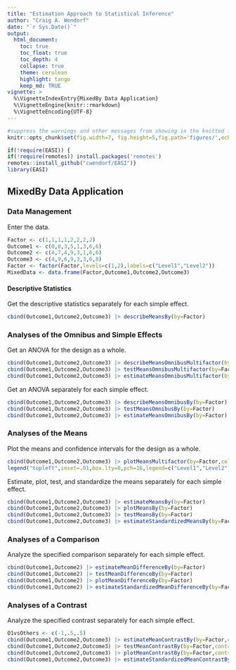 ```yaml
---
title: "Estimation Approach to Statistical Inference"
author: "Craig A. Wendorf"
date: "`r Sys.Date()`"
output:
  html_document:
    toc: true
    toc_float: true
    toc_depth: 4
    collapse: true
    theme: cerulean
    highlight: tango
    keep_md: TRUE
vignette: >
  %\VignetteIndexEntry{MixedBy Data Application}
  %\VignetteEngine{knitr::rmarkdown}
  %\VignetteEncoding{UTF-8}
---
```


```r
#suppress the warnings and other messages from showing in the knitted file.
knitr::opts_chunk$set(fig.width=7, fig.height=5,fig.path='figures/',echo=TRUE,warning=FALSE,message=FALSE)
```

```r
if(!require(EASI)) {
if(!require(remotes)) install.packages('remotes')
remotes::install_github("cwendorf/EASI")}
library(EASI)
```

## MixedBy Data Application

### Data Management

Enter the data.
```r
Factor <- c(1,1,1,1,2,2,2,2)
Outcome1 <- c(0,0,3,5,1,3,6,6)
Outcome2 <- c(4,7,4,9,3,1,6,6)
Outcome3 <- c(4,9,6,9,3,3,6,8)
Factor <- factor(Factor,levels=c(1,2),labels=c("Level1","Level2"))
MixedData <- data.frame(Factor,Outcome1,Outcome2,Outcome3)
```

#### Descriptive Statistics

Get the descriptive statistics separately for each simple effect.
```r
cbind(Outcome1,Outcome2,Outcome3) |> describeMeansBy(by=Factor)
```

### Analyses of the Omnibus and Simple Effects

Get an ANOVA for the design as a whole.
```r
cbind(Outcome1,Outcome2,Outcome3) |> describeMeansOmnibusMultifactor(by=Factor)
cbind(Outcome1,Outcome2,Outcome3) |> testMeansOmnibusMultifactor(by=Factor)
cbind(Outcome1,Outcome2,Outcome3) |> estimateMeansOmnibusMultifactor(by=Factor)
```

Get an ANOVA separately for each simple effect.
```r
cbind(Outcome1,Outcome2,Outcome3) |> describeMeansOmnibusBy(by=Factor)
cbind(Outcome1,Outcome2,Outcome3) |> testMeansOmnibusBy(by=Factor)
cbind(Outcome1,Outcome2,Outcome3) |> estimateMeansOmnibusBy(by=Factor)
```

### Analyses of the Means

Plot the means and confidence intervals for the design as a whole.
```r
cbind(Outcome1,Outcome2,Outcome3) |> plotMeansMultifactor(by=Factor,col=c("black","gray60"))
legend("topleft",inset=.01,box.lty=0,pch=16,legend=c("Level1","Level2"),col=c("black","gray60"))
```

Estimate, plot, test, and standardize the means separately for each simple effect.
```r
cbind(Outcome1,Outcome2,Outcome3) |> estimateMeansBy(by=Factor)
cbind(Outcome1,Outcome2,Outcome3) |> plotMeansBy(by=Factor)
cbind(Outcome1,Outcome2,Outcome3) |> testMeansBy(by=Factor)
cbind(Outcome1,Outcome2,Outcome3) |> estimateStandardizedMeansBy(by=Factor)
```

### Analyses of a Comparison

Analyze the specified comparison separately for each simple effect.
```r
cbind(Outcome1,Outcome2) |> estimateMeanDifferenceBy(by=Factor)
cbind(Outcome1,Outcome2) |> testMeanDifferenceBy(by=Factor)
cbind(Outcome1,Outcome2) |> plotMeanDifferenceBy(by=Factor)
cbind(Outcome1,Outcome2) |> estimateStandardizedMeanDifferenceBy(by=Factor)
```

### Analyses of a Contrast

Analyze the specified contrast separately for each simple effect.
```r
O1vsOthers <- c(-1,.5,.5)
cbind(Outcome1,Outcome2,Outcome3) |> estimateMeanContrastBy(by=Factor,contrast=O1vsOthers)
cbind(Outcome1,Outcome2,Outcome3) |> testMeanContrastBy(by=Factor,contrast=O1vsOthers)
cbind(Outcome1,Outcome2,Outcome3) |> plotMeanContrastBy(by=Factor,contrast=O1vsOthers)
cbind(Outcome1,Outcome2,Outcome3) |> estimateStandardizedMeanContrastBy(by=Factor,contrast=O1vsOthers)
```
